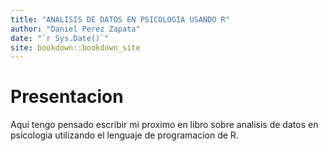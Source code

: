 ```yaml
--- 
title: "ANALISIS DE DATOS EN PSICOLOGIA USANDO R"
author: "Daniel Perez Zapata"
date: "`r Sys.Date()`"
site: bookdown::bookdown_site
---
```


# Presentacion

Aqui tengo pensado escribir mi proximo en libro sobre analisis de datos
en psicologia utilizando el lenguaje de programacion de R.

